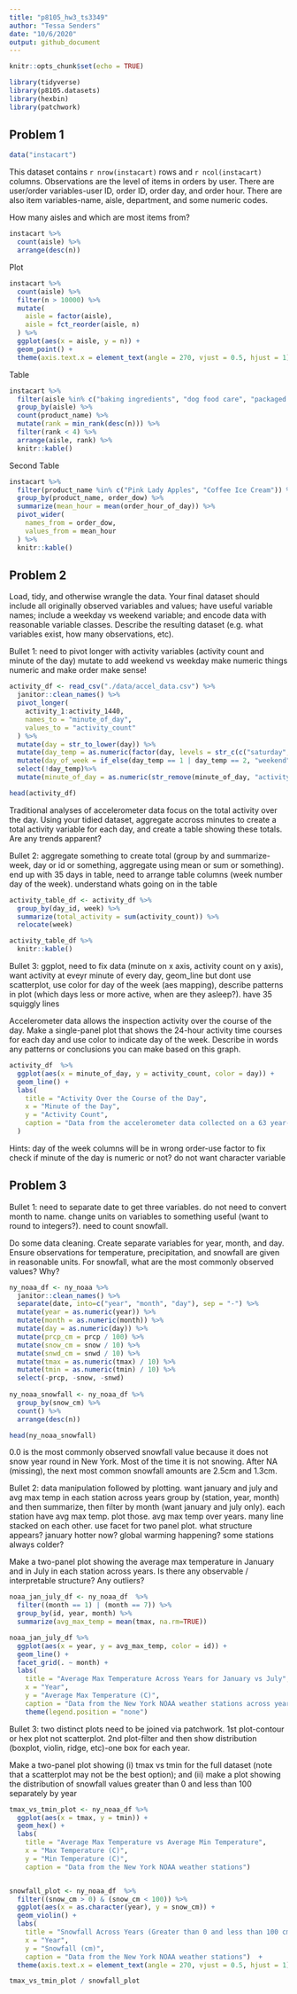 ```yaml
---
title: "p8105_hw3_ts3349"
author: "Tessa Senders"
date: "10/6/2020"
output: github_document
---
```


```r
knitr::opts_chunk$set(echo = TRUE)
```

```r
library(tidyverse)
library(p8105.datasets)
library(hexbin)
library(patchwork)
```

## Problem 1


```r
data("instacart")
```
This dataset contains `r nrow(instacart)` rows and `r ncol(instacart)` columns.  Observations are the level of items in orders by user.  There are user/order variables-user ID, order ID, order day, and order hour.  There are also item variables-name, aisle, department, and some numeric codes.



How many aisles and which are most items from?

```r
instacart %>%
  count(aisle) %>%
  arrange(desc(n))
```

Plot

```r
instacart %>%
  count(aisle) %>%
  filter(n > 10000) %>%
  mutate(
    aisle = factor(aisle),
    aisle = fct_reorder(aisle, n)
  ) %>%
  ggplot(aes(x = aisle, y = n)) +
  geom_point() +
  theme(axis.text.x = element_text(angle = 270, vjust = 0.5, hjust = 1))
```

Table

```r
instacart %>%
  filter(aisle %in% c("baking ingredients", "dog food care", "packaged vegetables fruits")) %>%
  group_by(aisle) %>%
  count(product_name) %>%
  mutate(rank = min_rank(desc(n))) %>%
  filter(rank < 4) %>%
  arrange(aisle, rank) %>%
  knitr::kable()

```

Second Table

```r
instacart %>%
  filter(product_name %in% c("Pink Lady Apples", "Coffee Ice Cream")) %>%
  group_by(product_name, order_dow) %>%
  summarize(mean_hour = mean(order_hour_of_day)) %>%
  pivot_wider(
    names_from = order_dow,
    values_from = mean_hour
  ) %>%
  knitr::kable()

```

## Problem 2

Load, tidy, and otherwise wrangle the data. Your final dataset should include all originally observed variables and values; have useful variable names; include a weekday vs weekend variable; and encode data with reasonable variable classes. Describe the resulting dataset (e.g. what variables exist, how many observations, etc).

Bullet 1: need to pivot longer with activity variables (activity count and minute of the day)
mutate to add weekend vs weekday
make numeric things numeric and make order make sense!


```r
activity_df <- read_csv("./data/accel_data.csv") %>%
  janitor::clean_names() %>%
  pivot_longer(
    activity_1:activity_1440,
    names_to = "minute_of_day", 
    values_to = "activity_count"
  ) %>%
  mutate(day = str_to_lower(day)) %>%
  mutate(day_temp = as.numeric(factor(day, levels = str_c(c("saturday", "sunday", "monday", "tuesday", "wednesday", "thursday", "friday"))))) %>%
  mutate(day_of_week = if_else(day_temp == 1 | day_temp == 2, "weekend", "weekday")) %>%
  select(!day_temp)%>%
  mutate(minute_of_day = as.numeric(str_remove(minute_of_day, "activity_")))

head(activity_df)  
```



Traditional analyses of accelerometer data focus on the total activity over the day. Using your tidied dataset, aggregate accross minutes to create a total activity variable for each day, and create a table showing these totals. Are any trends apparent?

Bullet 2: aggregate something to create total (group by and summarize- week, day or id or something, aggregate using mean or sum or something).  end up with 35 days in table, need to arrange table columns (week number day of the week).  understand whats going on in the table

```r
activity_table_df <- activity_df %>% 
  group_by(day_id, week) %>%
  summarize(total_activity = sum(activity_count)) %>%
  relocate(week)

activity_table_df %>%
  knitr::kable()
```




Bullet 3: ggplot, need to fix data (minute on x axis, activity count on y axis), want activity at eveyr minute of every day, geom_line but dont use scatterplot, use color for day of the week (aes mapping), describe patterns in plot (which days less or more active, when are they asleep?).  have 35 squiggly lines

Accelerometer data allows the inspection activity over the course of the day. Make a single-panel plot that shows the 24-hour activity time courses for each day and use color to indicate day of the week. Describe in words any patterns or conclusions you can make based on this graph.

```r
activity_df  %>% 
  ggplot(aes(x = minute_of_day, y = activity_count, color = day)) + 
  geom_line() + 
  labs(
    title = "Activity Over the Course of the Day",
    x = "Minute of the Day",
    y = "Activity Count",
    caption = "Data from the accelerometer data collected on a 63 year-old male with BMI 25"
  )
```

Hints:
day of the week columns will be in wrong order-use factor to fix
check if minute of the day is numeric or not?  do not want character variable

## Problem 3

Bullet 1: need to separate date to get three variables.  do not need to convert month to name.  change units on variables to something useful (want to round to integers?).  need to count snowfall.  

Do some data cleaning. Create separate variables for year, month, and day. Ensure observations for temperature, precipitation, and snowfall are given in reasonable units. For snowfall, what are the most commonly observed values? Why?

```r

ny_noaa_df <- ny_noaa %>%
  janitor::clean_names() %>%
  separate(date, into=c("year", "month", "day"), sep = "-") %>%
  mutate(year = as.numeric(year)) %>%
  mutate(month = as.numeric(month)) %>%
  mutate(day = as.numeric(day)) %>%
  mutate(prcp_cm = prcp / 100) %>%
  mutate(snow_cm = snow / 10) %>%
  mutate(snwd_cm = snwd / 10) %>%
  mutate(tmax = as.numeric(tmax) / 10) %>%
  mutate(tmin = as.numeric(tmin) / 10) %>%
  select(-prcp, -snow, -snwd) 
 
ny_noaa_snowfall <- ny_noaa_df %>%
  group_by(snow_cm) %>%
  count() %>%
  arrange(desc(n))

head(ny_noaa_snowfall)


```
0.0 is the most commonly observed snowfall value because it does not snow year round in New York.  Most of the time it is not snowing.  After NA (missing), the next most common snowfall amounts are 2.5cm and 1.3cm.



Bullet 2: data manipulation followed by plotting.  want january and july and avg max temp in each station across years group by (station, year, month) and then summarize, then filter by month (want january and july only).  each station have avg max temp.  plot those.  avg max temp over years.  many line stacked on each other.  use facet for two panel plot.  what structure appears?  january hotter now?  global warming happening?  some stations always colder?

Make a two-panel plot showing the average max temperature in January and in July in each station across years. Is there any observable / interpretable structure? Any outliers?

```r
noaa_jan_july_df <- ny_noaa_df  %>% 
  filter((month == 1) | (month == 7)) %>%
  group_by(id, year, month) %>%
  summarize(avg_max_temp = mean(tmax, na.rm=TRUE))

noaa_jan_july_df %>%
  ggplot(aes(x = year, y = avg_max_temp, color = id)) + 
  geom_line() + 
  facet_grid(. ~ month) +
  labs(
    title = "Average Max Temperature Across Years for January vs July",
    x = "Year",
    y = "Average Max Temperature (C)",
    caption = "Data from the New York NOAA weather stations across years for January and July ") +
    theme(legend.position = "none") 
```

Bullet 3: two distinct plots need to be joined via patchwork.  1st plot-contour or hex plot not scatterplot.  2nd plot-filter and then show distribution (boxplot, violin, ridge, etc)-one box for each year.

Make a two-panel plot showing (i) tmax vs tmin for the full dataset (note that a scatterplot may not be the best option); and (ii) make a plot showing the distribution of snowfall values greater than 0 and less than 100 separately by year

```r
tmax_vs_tmin_plot <- ny_noaa_df %>%
  ggplot(aes(x = tmax, y = tmin)) + 
  geom_hex() + 
  labs(
    title = "Average Max Temperature vs Average Min Temperature",
    x = "Max Temperature (C)",
    y = "Min Temperature (C)",
    caption = "Data from the New York NOAA weather stations") 


snowfall_plot <- ny_noaa_df  %>% 
  filter((snow_cm > 0) & (snow_cm < 100)) %>%
  ggplot(aes(x = as.character(year), y = snow_cm)) + 
  geom_violin() + 
  labs(
    title = "Snowfall Across Years (Greater than 0 and less than 100 cm)",
    x = "Year",
    y = "Snowfall (cm)",
    caption = "Data from the New York NOAA weather stations")  +
  theme(axis.text.x = element_text(angle = 270, vjust = 0.5, hjust = 1))

tmax_vs_tmin_plot / snowfall_plot

```









